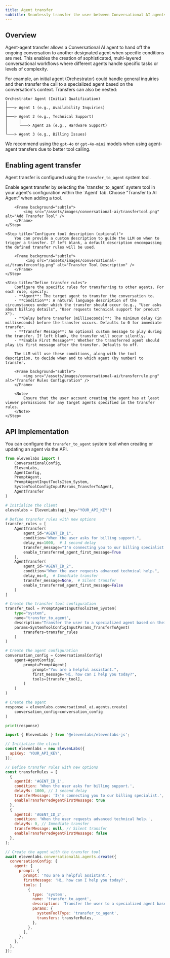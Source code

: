 ```yaml
---
title: Agent transfer
subtitle: Seamlessly transfer the user between Conversational AI agents based on defined conditions.
---
```


## Overview

Agent-agent transfer allows a Conversational AI agent to hand off the ongoing conversation to another designated agent when specific conditions are met. This enables the creation of sophisticated, multi-layered conversational workflows where different agents handle specific tasks or levels of complexity.

For example, an initial agent (Orchestrator) could handle general inquiries and then transfer the call to a specialized agent based on the conversation's context. Transfers can also be nested:

<Frame background="subtle" caption="Example Agent Transfer Hierarchy">

```text
Orchestrator Agent (Initial Qualification)
│
├───> Agent 1 (e.g., Availability Inquiries)
│
├───> Agent 2 (e.g., Technical Support)
│     │
│     └───> Agent 2a (e.g., Hardware Support)
│
└───> Agent 3 (e.g., Billing Issues)

```

</Frame>

<Note>

We recommend using the `gpt-4o` or `gpt-4o-mini` models when using agent-agent transfers due to better tool calling.

</Note>

<Markdown src="/snippets/agent_transfer_custom_llm.mdx" />

## Enabling agent transfer

Agent transfer is configured using the `transfer_to_agent` system tool.

<Steps>
    <Step title="Add the transfer tool">
        Enable agent transfer by selecting the `transfer_to_agent` system tool in your agent's configuration within the `Agent` tab. Choose "Transfer to AI Agent" when adding a tool.

        <Frame background="subtle">
            <img src="/assets/images/conversational-ai/transfertool.png" alt="Add Transfer Tool" />
        </Frame>
    </Step>

    <Step title="Configure tool description (optional)">
        You can provide a custom description to guide the LLM on when to trigger a transfer. If left blank, a default description encompassing the defined transfer rules will be used.

        <Frame background="subtle">
             <img src="/assets/images/conversational-ai/transferconfig.png" alt="Transfer Tool Description" />
        </Frame>
    </Step>

    <Step title="Define transfer rules">
        Configure the specific rules for transferring to other agents. For each rule, specify:
        - **Agent**: The target agent to transfer the conversation to.
        - **Condition**: A natural language description of the circumstances under which the transfer should occur (e.g., "User asks about billing details", "User requests technical support for product X").
        - **Delay before transfer (milliseconds)**: The minimum delay (in milliseconds) before the transfer occurs. Defaults to 0 for immediate transfer.
        - **Transfer Message**: An optional custom message to play during the transfer. If left blank, the transfer will occur silently.
        - **Enable First Message**: Whether the transferred agent should play its first message after the transfer. Defaults to off.

        The LLM will use these conditions, along with the tool description, to decide when and to which agent (by number) to transfer.

        <Frame background="subtle">
            <img src="/assets/images/conversational-ai/transferrule.png" alt="Transfer Rules Configuration" />
        </Frame>

        <Note>
            Ensure that the user account creating the agent has at least viewer permissions for any target agents specified in the transfer rules.
        </Note>
    </Step>

</Steps>

## API Implementation

You can configure the `transfer_to_agent` system tool when creating or updating an agent via the API.

<CodeBlocks>

```python
from elevenlabs import (
    ConversationalConfig,
    ElevenLabs,
    AgentConfig,
    PromptAgent,
    PromptAgentInputToolsItem_System,
    SystemToolConfigInputParams_TransferToAgent,
    AgentTransfer
)

# Initialize the client
elevenlabs = ElevenLabs(api_key="YOUR_API_KEY")

# Define transfer rules with new options
transfer_rules = [
    AgentTransfer(
        agent_id="AGENT_ID_1", 
        condition="When the user asks for billing support.",
        delay_ms=1000,  # 1 second delay
        transfer_message="I'm connecting you to our billing specialist.",
        enable_transferred_agent_first_message=True
    ),
    AgentTransfer(
        agent_id="AGENT_ID_2", 
        condition="When the user requests advanced technical help.",
        delay_ms=0,  # Immediate transfer
        transfer_message=None,  # Silent transfer
        enable_transferred_agent_first_message=False
    )
]

# Create the transfer tool configuration
transfer_tool = PromptAgentInputToolsItem_System(
    type="system",
    name="transfer_to_agent",
    description="Transfer the user to a specialized agent based on their request.", # Optional custom description
    params=SystemToolConfigInputParams_TransferToAgent(
        transfers=transfer_rules
    )
)

# Create the agent configuration
conversation_config = ConversationalConfig(
    agent=AgentConfig(
        prompt=PromptAgent(
            prompt="You are a helpful assistant.",
            first_message="Hi, how can I help you today?",
            tools=[transfer_tool],
        )
    )
)

# Create the agent
response = elevenlabs.conversational_ai.agents.create(
    conversation_config=conversation_config
)

print(response)
```

```javascript
import { ElevenLabs } from '@elevenlabs/elevenlabs-js';

// Initialize the client
const elevenlabs = new ElevenLabs({
  apiKey: 'YOUR_API_KEY',
});

// Define transfer rules with new options
const transferRules = [
  { 
    agentId: 'AGENT_ID_1', 
    condition: 'When the user asks for billing support.',
    delayMs: 1000, // 1 second delay
    transferMessage: 'I\'m connecting you to our billing specialist.',
    enableTransferredAgentFirstMessage: true
  },
  { 
    agentId: 'AGENT_ID_2', 
    condition: 'When the user requests advanced technical help.',
    delayMs: 0, // Immediate transfer
    transferMessage: null, // Silent transfer
    enableTransferredAgentFirstMessage: false
  },
];

// Create the agent with the transfer tool
await elevenlabs.conversationalAi.agents.create({
  conversationConfig: {
    agent: {
      prompt: {
        prompt: 'You are a helpful assistant.',
        firstMessage: 'Hi, how can I help you today?',
        tools: [
          {
            type: 'system',
            name: 'transfer_to_agent',
            description: 'Transfer the user to a specialized agent based on their request.', // Optional custom description
            params: {
              systemToolType: 'transfer_to_agent',
              transfers: transferRules,
            },
          },
        ],
      },
    },
  },
});
```

</CodeBlocks>
